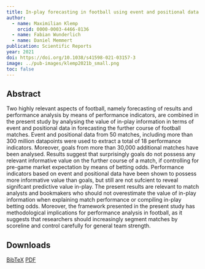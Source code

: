 ```yaml
---
title: In-play forecasting in football using event and positional data
author:
  - name: Maximilian Klemp
    orcid: 0000-0003-4466-8136
  - name: Fabian Wunderlich
  - name: Daniel Memmert
publication: Scientific Reports
year: 2021
doi: https://doi.org/10.1038/s41598-021-03157-3
image: ../pub-images/klemp2021b_small.png
toc: false
---
```


## Abstract

Two highly relevant aspects of football, namely forecasting of results and performance analysis by means of performance indicators, are combined in the present study by analysing the value of in-play information in terms of event and positional data in forecasting the further course of football matches. Event and positional data from 50 matches, including more than 300 million datapoints were used to extract a total of 18 performance indicators. Moreover, goals from more than 30,000 additional matches have been analysed. Results suggest that surprisingly goals do not possess any relevant informative value on the further course of a match, if controlling for pre-game market expectation by means of betting odds. Performance indicators based on event and positional data have been shown to possess more informative value than goals, but still are not sufcient to reveal signifcant predictive value in-play. The present results are relevant to match analysts and bookmakers who should not overestimate the value of in-play information when explaining match performance or compiling in-play betting odds. Moreover, the framework presented in the present study has methodological implications for performance analysis in football, as it suggests that researchers should increasingly segment matches by scoreline and control carefully for general team strength.

## Downloads

[BibTeX](download/klemp2021b.bib)
[PDF](download/klemp2021b.pdf)